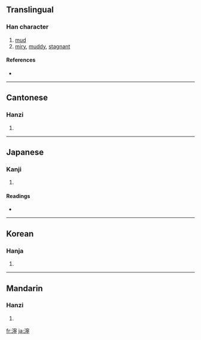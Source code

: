 {{also|泞}}
==Translingual==

===Han character===
{{Han char|rn=85|rad=水|as=14|sn=17|four=3312<sub>1</sub>|canj=水十心弓 (EJPN)}}

# [[mud]]
# [[miry]], [[muddy]], [[stagnant]]

====References====
* {{Han ref|kx=0655.270|dkj=18487|dj=1065.230|hdz=31773.090|uh=6FD8|ud=28632|bh=C0D7|bd=49367}}

----

==Cantonese==

===Hanzi===
{{yue-hanzi|jyut=|y=ning6|sim=泞}}

# {{defn|Cantonese}}

----

==Japanese==

===Kanji===
{{ja-kanji|grade=|rs=水14}}

# {{defn|Japanese}}

====Readings====
* {{ja-readings|on=[[ねい]] (nei)|kun=[[ぬかる]] (nukaru)}}

----

==Korean==

===Hanja===
{{ko-hanja|hangeul=녕>영|eumhun=|rv=nyeong>yeong|mr=nyŏng>yŏng|y=nyeng>yeng}}

# {{defn|Korean}}

----

==Mandarin==

===Hanzi===
{{cmn-hanzi|sim=泞|pin=[[nìng]] ([[ning4]])|wg=ning<sup>4</sup>}}

# {{defn|Mandarin}}

[[fr:濘]]
[[ja:濘]]
